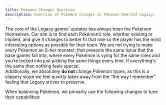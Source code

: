 ```yaml
---
title: Pokemon Changes Overview
description: Overview of Pokemon changes in Pokemon Emerald Legacy.
---
```


The core of the Legacy games’ updates has always been the Pokémon themselves. Our aim is to find each Pokémon’s role, whether existing or implied, and give it changes to better fit that role so the player has the most interesting options as possible for their team. We are not trying to make every Pokémon an S-tier monster; that presents the same issue that the base games fall into, where every Pokémon is vying for the same roles and you’re locked into just picking the same things every time. If everything's the same then nothing feels special.  
Additionally, we absolutely **do not** change Pokémon types, as this is a slippery slope we feel quickly takes away from the “the way I remember” feeling that Legacy strives to preserve.

When balancing Pokémon, we primarily use the following changes to tune their capabilities:

<CardGrid>
	<LinkCard  title="Learnsets" href="/pokemon-changes/learnsets" description="The moves at a Pokémon’s disposal can make or break their role in a team. We start here first, because often just gaining access to a few more options can redeem something." />
	<LinkCard  title="Stats" href="/pokemon-changes/stats" description="If an updated learnset can’t quite cut it, we then turn to a Pokémon’s stats. Usually 20 points here or 10 there can give something just the edge it needs, but in rarer cases a heavier buff or a rebalance of stats entirely is necessary." />
	<LinkCard  title="Evolution" href="/pokemon-changes/evolution" description="Most of our Evolution changes are for QoL purposes, to make playing solo easier. However, sometimes we’ll also change an evolution level just to make a Pokémon better fit the game’s difficulty curve with its power spikes." />
	<LinkCard  title="Location" href="/pokemon-changes/locations" description="Much like real estate, location is everything. A mid-power Pokémon in Victory Road is a sorry addition to your team, but if it was available to help you before the second gym it can really shine. Many Pokémon have had their availability adjusted so they appear at a more suitable time in the game to stand out against the crowd." />
	<LinkCard  title="Abilities" href="/pokemon-changes/abilities" description="Gen 3 offers a new and powerful wrinkle in Pokémon design that gives us one more method to power up a Pokémon. We tried to be reserved in our approach to changing Abilities, but we did give the following Pokémon some new options." />
</CardGrid>